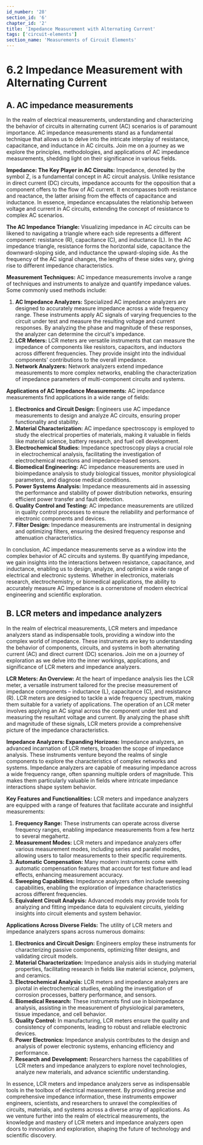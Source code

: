 ```yaml
---
id_number: '28'
section_id: '6'
chapter_id: '2'
title: 'Impedance Measurement with Alternating Current'
tags: ['circuit-elements']
section_name: 'Measurements of Circuit Elements'
---
```


# 6.2 Impedance Measurement with Alternating Current

## **A. AC impedance measurements**

In the realm of electrical measurements, understanding and characterizing the behavior of circuits in alternating current (AC) scenarios is of paramount importance. AC impedance measurements stand as a fundamental technique that allows us to delve into the intricate interplay of resistance, capacitance, and inductance in AC circuits. Join me on a journey as we explore the principles, methodologies, and applications of AC impedance measurements, shedding light on their significance in various fields.

**Impedance: The Key Player in AC Circuits:** Impedance, denoted by the symbol Z, is a fundamental concept in AC circuit analysis. Unlike resistance in direct current (DC) circuits, impedance accounts for the opposition that a component offers to the flow of AC current. It encompasses both resistance and reactance, the latter arising from the effects of capacitance and inductance. In essence, impedance encapsulates the relationship between voltage and current in AC circuits, extending the concept of resistance to complex AC scenarios.

**The AC Impedance Triangle:** Visualizing impedance in AC circuits can be likened to navigating a triangle where each side represents a different component: resistance (R), capacitance (C), and inductance (L). In the AC impedance triangle, resistance forms the horizontal side, capacitance the downward-sloping side, and inductance the upward-sloping side. As the frequency of the AC signal changes, the lengths of these sides vary, giving rise to different impedance characteristics.

**Measurement Techniques:** AC impedance measurements involve a range of techniques and instruments to analyze and quantify impedance values. Some commonly used methods include:

1. **AC Impedance Analyzers:** Specialized AC impedance analyzers are designed to accurately measure impedance across a wide frequency range. These instruments apply AC signals of varying frequencies to the circuit under test and measure the resulting voltage and current responses. By analyzing the phase and magnitude of these responses, the analyzer can determine the circuit's impedance.
2. **LCR Meters:** LCR meters are versatile instruments that can measure the impedance of components like resistors, capacitors, and inductors across different frequencies. They provide insight into the individual components' contributions to the overall impedance.
3. **Network Analyzers:** Network analyzers extend impedance measurements to more complex networks, enabling the characterization of impedance parameters of multi-component circuits and systems.

**Applications of AC Impedance Measurements:** AC impedance measurements find applications in a wide range of fields:

1. **Electronics and Circuit Design:** Engineers use AC impedance measurements to design and analyze AC circuits, ensuring proper functionality and stability.
2. **Material Characterization:** AC impedance spectroscopy is employed to study the electrical properties of materials, making it valuable in fields like material science, battery research, and fuel cell development.
3. **Electrochemical Studies:** Impedance spectroscopy plays a crucial role in electrochemical analysis, facilitating the investigation of electrochemical reactions and impedance-based sensors.
4. **Biomedical Engineering:** AC impedance measurements are used in bioimpedance analysis to study biological tissues, monitor physiological parameters, and diagnose medical conditions.
5. **Power Systems Analysis:** Impedance measurements aid in assessing the performance and stability of power distribution networks, ensuring efficient power transfer and fault detection.
6. **Quality Control and Testing:** AC impedance measurements are utilized in quality control processes to ensure the reliability and performance of electronic components and devices.
7. **Filter Design:** Impedance measurements are instrumental in designing and optimizing filters, ensuring the desired frequency response and attenuation characteristics.

In conclusion, AC impedance measurements serve as a window into the complex behavior of AC circuits and systems. By quantifying impedance, we gain insights into the interactions between resistance, capacitance, and inductance, enabling us to design, analyze, and optimize a wide range of electrical and electronic systems. Whether in electronics, materials research, electrochemistry, or biomedical applications, the ability to accurately measure AC impedance is a cornerstone of modern electrical engineering and scientific exploration.

## **B. LCR meters and impedance analyzers**

In the realm of electrical measurements, LCR meters and impedance analyzers stand as indispensable tools, providing a window into the complex world of impedance. These instruments are key to understanding the behavior of components, circuits, and systems in both alternating current (AC) and direct current (DC) scenarios. Join me on a journey of exploration as we delve into the inner workings, applications, and significance of LCR meters and impedance analyzers.

**LCR Meters: An Overview:** At the heart of impedance analysis lies the LCR meter, a versatile instrument tailored for the precise measurement of impedance components – inductance (L), capacitance (C), and resistance (R). LCR meters are designed to tackle a wide frequency spectrum, making them suitable for a variety of applications. The operation of an LCR meter involves applying an AC signal across the component under test and measuring the resultant voltage and current. By analyzing the phase shift and magnitude of these signals, LCR meters provide a comprehensive picture of the impedance characteristics.

**Impedance Analyzers: Expanding Horizons:** Impedance analyzers, an advanced incarnation of LCR meters, broaden the scope of impedance analysis. These instruments venture beyond the realms of single components to explore the characteristics of complex networks and systems. Impedance analyzers are capable of measuring impedance across a wide frequency range, often spanning multiple orders of magnitude. This makes them particularly valuable in fields where intricate impedance interactions shape system behavior.

**Key Features and Functionalities:** LCR meters and impedance analyzers are equipped with a range of features that facilitate accurate and insightful measurements:

1. **Frequency Range:** These instruments can operate across diverse frequency ranges, enabling impedance measurements from a few hertz to several megahertz.
2. **Measurement Modes:** LCR meters and impedance analyzers offer various measurement modes, including series and parallel modes, allowing users to tailor measurements to their specific requirements.
3. **Automatic Compensation:** Many modern instruments come with automatic compensation features that account for test fixture and lead effects, enhancing measurement accuracy.
4. **Sweeping Capabilities:** Impedance analyzers often include sweeping capabilities, enabling the exploration of impedance characteristics across different frequencies.
5. **Equivalent Circuit Analysis:** Advanced models may provide tools for analyzing and fitting impedance data to equivalent circuits, yielding insights into circuit elements and system behavior.

**Applications Across Diverse Fields:** The utility of LCR meters and impedance analyzers spans across numerous domains:

1. **Electronics and Circuit Design:** Engineers employ these instruments for characterizing passive components, optimizing filter designs, and validating circuit models.
2. **Material Characterization:** Impedance analysis aids in studying material properties, facilitating research in fields like material science, polymers, and ceramics.
3. **Electrochemical Analysis:** LCR meters and impedance analyzers are pivotal in electrochemical studies, enabling the investigation of corrosion processes, battery performance, and sensors.
4. **Biomedical Research:** These instruments find use in bioimpedance analysis, assisting in the measurement of physiological parameters, tissue impedance, and cell behavior.
5. **Quality Control:** In manufacturing, LCR meters ensure the quality and consistency of components, leading to robust and reliable electronic devices.
6. **Power Electronics:** Impedance analysis contributes to the design and analysis of power electronic systems, enhancing efficiency and performance.
7. **Research and Development:** Researchers harness the capabilities of LCR meters and impedance analyzers to explore novel technologies, analyze new materials, and advance scientific understanding.

In essence, LCR meters and impedance analyzers serve as indispensable tools in the toolbox of electrical measurement. By providing precise and comprehensive impedance information, these instruments empower engineers, scientists, and researchers to unravel the complexities of circuits, materials, and systems across a diverse array of applications. As we venture further into the realm of electrical measurements, the knowledge and mastery of LCR meters and impedance analyzers open doors to innovation and exploration, shaping the future of technology and scientific discovery.
